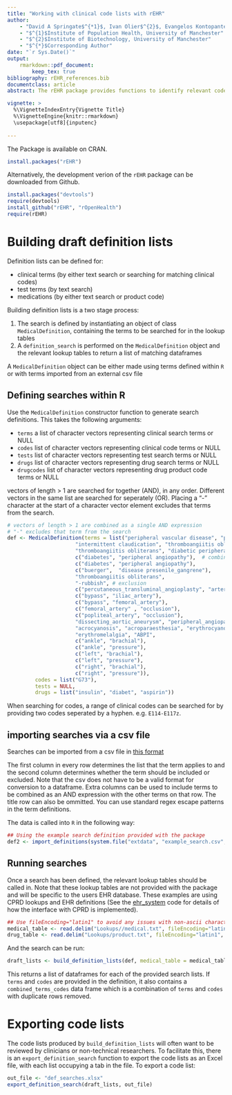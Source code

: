 ```yaml
---
title: "Working with clinical code lists with rEHR"
author: 
    - "David A Springate$^{*1}$, Ivan Olier$^{2}$, Evangelos Kontopantelis$^{1}$"
    - "$^{1}$Institute of Population Health, University of Manchester"
    - "$^{2}$Institute of Biotechnology, University of Manchester"
    - "$^{*}$Corresponding Author"
date: "`r Sys.Date()`"
output: 
    rmarkdown::pdf_document:
        keep_tex: true
bibliography: rEHR_references.bib
documentclass: article
abstract: The rEHR package provides functions to identify relevant code lists and to automate the construction of clinical code lists.  

vignette: >
  %\VignetteIndexEntry{Vignette Title}
  %\VignetteEngine{knitr::rmarkdown}
  \usepackage[utf8]{inputenc}
  
---
```


The Package is available on CRAN. 

```r
install.packages("rEHR")
```


Alternatively, the development verion of the `rEHR` package can be downloaded from Github.

```r
install.packages("devtools")
require(devtools)
install_github("rEHR", "rOpenHealth")
require(rEHR)
```

# Building draft definition lists

Definition lists can be defined for:

- clinical terms (by either text search or searching for matching clinical codes)
- test terms (by text search)
- medications (by either text search or product code)


Building definition lists is a two stage process:

1. The search is defined by instantiating an object of class `MedicalDefinition`, containing the terms to be searched for in the lookup tables
2. A `definition_search` is performed on the `MedicalDefinition` object and the relevant lookup tables to return a list of matching dataframes 

A `MedicalDefinition` object can be either made using terms defined within `R` or with terms imported from an external csv file

## Defining searches within R

Use the `MedicalDefinition` constructor function to generate search definitions. This takes the following arguments:

- `terms` a list of character vectors representing clinical search terms  or NULL 
- `codes` list of character vectors representing clinical code terms or NULL
- `tests` list of character vectors representing test search terms or NULL
- `drugs` list of character vectors representing drug search terms or NULL
- `drugcodes` list of character vectors representing drug product code terms or NULL

vectors of length > 1 are searched for together (AND), in any order.  Different vectors in the same list are searched for seperately (OR). Placing a "-" character at the start of a character vector element excludes that terms from the search. 

```r
# vectors of length > 1 are combined as a single AND expression
# "-" excludes that term from the search
def <- MedicalDefinition(terms = list("peripheral vascular disease", "peripheral gangrene", "-wrong answer",
                      "intermittent claudication", "thromboangiitis obliterans",
                      "thromboangiitis obliterans", "diabetic peripheral angiopathy",
                      c("diabetes", "peripheral angiopathy"),  # combined as a single AND expression
                      c("diabetes", "peripheral angiopathy"),
                      c("buerger",  "disease presenile_gangrene"),
                      "thromboangiitis obliterans",
                      "-rubbish", # exclusion
                      c("percutaneous_transluminal_angioplasty", "artery"),
                      c("bypass", "iliac_artery"),
                      c("bypass", "femoral_artery"),
                      c("femoral_artery" , "occlusion"),
                      c("popliteal_artery", "occlusion"),
                      "dissecting_aortic_aneurysm", "peripheral_angiopathic_disease",
                      "acrocyanosis", "acroparaesthesia", "erythrocyanosis",
                      "erythromelalgia", "ABPI",
                      c("ankle", "brachial"),
                      c("ankle", "pressure"),
                      c("left", "brachial"),
                      c("left", "pressure"),
                      c("right", "brachial"),
                      c("right", "pressure")),
         codes = list("G73"),
         tests = NULL,
         drugs = list("insulin", "diabet", "aspirin"))
```

When searching for codes, a range of clinical codes can be searched for by providing two codes seperated by a hyphen. e.g. `E114-E117z`. 

## importing searches via a csv file

Searches can be imported from a csv file in [this format](https://github.com/rOpenHealth/rpcdsearch/blob/master/inst/extdata/example_search.csv)

The first column in every row determines the list that the term applies to and the second column determines whether the term should be included or excluded. Note that the csv does not have to be a valid format for conversion to a dataframe.  Extra columns can be used to include terms to be combined as an AND expression with the other terms on that row.  The title row can also be ommitted. You can use standard regex escape patterns in the term definitions.

The data is called into `R` in the following way:

```r
## Using the example search definition provided with the package
def2 <- import_definitions(system.file("extdata", "example_search.csv", package = "rpcdsearch"))
```

## Running searches

Once a search has been defined, the relevant lookup tables should be called in.  Note that these lookup tables are not provided with the package and will be specific to the users EHR database.  These examples are using CPRD lookups and EHR definitions (See the [ehr_system](https://github.com/rOpenHealth/rpcdsearch/blob/master/R/ehr_system.R) code for details of how the interface with CPRD is implemented).

```r
## Use fileEncoding="latin1" to avoid any issues with non-ascii characters
medical_table <- read.delim("Lookups//medical.txt", fileEncoding="latin1", stringsAsFactors = FALSE)
drug_table <- read.delim("Lookups/product.txt", fileEncoding="latin1", stringsAsFactors = FALSE)
```

And the search can be run:

```r
draft_lists <- build_definition_lists(def, medical_table = medical_table,drug_table = drug_table)
```

This returns a list of dataframes for each of the provided search lists.  If `terms` and `codes` are provided in the definition, it also contains a `combined_terms_codes` data frame which is a combination of `terms` and `codes` with duplicate rows removed.

# Exporting code lists

The code lists produced by `build_definition_lists` will often want to be reviewed by clinicians or non-technical researchers.  To facilitate this, there is an `export_definition_search` function to export the code lists as an Excel file, with each list occupying a tab in the file.  To export a code list:

```r
out_file <- "def_searches.xlsx"
export_definition_search(draft_lists, out_file)
```